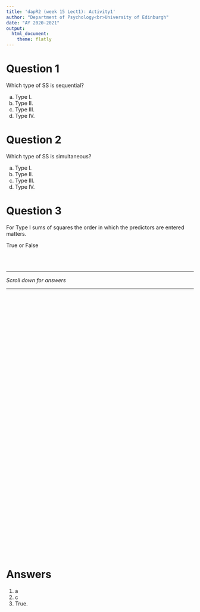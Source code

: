 ```yaml
---
title: 'dapR2 (week 15 Lect1): Activity1'
author: "Department of Psychology<br>University of Edinburgh"
date: "AY 2020-2021"
output:
  html_document:
    theme: flatly
---
```


# Question 1

Which type of SS is sequential? 

a. Type I. 
b. Type II. 
c. Type III. 
d. Type IV. 

# Question 2

Which type of SS is simultaneous? 

a. Type I. 
b. Type II. 
c. Type III. 
d. Type IV. 

# Question 3

For Type I sums of squares the order in which the predictors are entered matters. 

True or False

<br>
<br>

---  

*Scroll down for answers*  
  
---

<div style="margin-bottom:750px;">

</div>




# Answers
1. a 
2. c 
3. True. 



